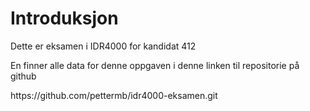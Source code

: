 # Introduksjon

Dette er eksamen i IDR4000 for kandidat 412

En finner alle data for denne oppgaven i denne linken til repositorie på github 

https://github.com/pettermb/idr4000-eksamen.git


